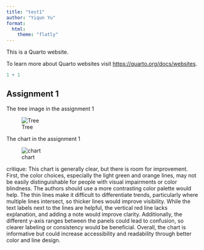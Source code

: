 ```yaml
---
title: "test1"
author: "Yiqun Yu"
format: 
  html:
    theme: "flatly"
---
```


This is a Quarto website.

To learn more about Quarto websites visit <https://quarto.org/docs/websites>.

```r
1 + 1
```

## Assignment 1

The tree image in the assignment 1

![Tree](winter_tree.png)

The chart in the assignment 1

![chart](chart.png)

critique:
This chart is generally clear, but there is room for improvement. First, the color choices, especially the light green and orange lines, may not be easily distinguishable for people with visual impairments or color blindness. The authors should use a more contrasting color palette would help. The thin lines make it difficult to differentiate trends, particularly where multiple lines intersect, so thicker lines would improve visibility. While the text labels next to the lines are helpful, the vertical red line lacks explanation, and adding a note would improve clarity. Additionally, the different y-axis ranges between the panels could lead to confusion, so clearer labeling or consistency would be beneficial. Overall, the chart is informative but could increase accessibility and readability through better color and line design.

